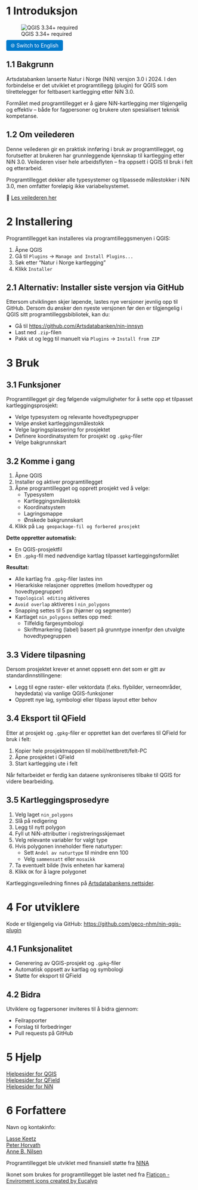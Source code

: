 # 1 Introduksjon

![QGIS 3.34+ required](https://img.shields.io/badge/QGIS-3.34%252B-green?logo=qgis&logoColor=white)

<a href="repository_documentation_english.md" style="padding: 6px 12px; background-color: #007acc; color: white; border-radius: 4px; text-decoration: none;">🌐 Switch to English</a>

## 1.1 Bakgrunn

Artsdatabanken lanserte Natur i Norge (NiN) versjon 3.0 i 2024. I den forbindelse er det utviklet et programtillegg (plugin) for QGIS som tilrettelegger for feltbasert kartlegging etter NiN 3.0.

Formålet med programtillegget er å gjøre NiN-kartlegging mer tilgjengelig og effektiv -- både for fagpersoner og brukere uten spesialisert teknisk kompetanse.

## 1.2 Om veilederen

Denne veilederen gir en praktisk innføring i bruk av programtillegget, og forutsetter at brukeren har grunnleggende kjennskap til kartlegging etter NiN 3.0. Veilederen viser hele arbeidsflyten -- fra oppsett i QGIS til bruk i felt og etterarbeid.

Programtillegget dekker alle typesystemer og tilpassede målestokker i NiN 3.0, men omfatter foreløpig ikke variabelsystemet.

📘 [Les veilederen her](https://geco-nhm.github.io/nin-qgis-plugin/)

# 2 Installering

Programtillegget kan installeres via programtilleggsmenyen i QGIS:

1.  Åpne QGIS
2.  Gå til `Plugins` → `Manage and Install Plugins...`
3.  Søk etter "Natur i Norge kartlegging"
4.  Klikk `Installer`

## 2.1 Alternativ: Installer siste versjon via GitHub

Ettersom utviklingen skjer løpende, lastes nye versjoner jevnlig opp til GitHub. Dersom du ønsker den nyeste versjonen før den er tilgjengelig i QGIS sitt programtilleggsbibliotek, kan du:

-   Gå til <https://github.com/Artsdatabanken/nin-innsyn>
-   Last ned `.zip`-filen
-   Pakk ut og legg til manuelt via `Plugins` → `Install from ZIP`

# 3 Bruk

## 3.1 Funksjoner

Programtillegget gir deg følgende valgmuligheter for å sette opp et tilpasset kartleggingsprosjekt:

-   Velge typesystem og relevante hovedtypegrupper
-   Velge ønsket kartleggingsmålestokk
-   Velge lagringsplassering for prosjektet
-   Definere koordinatsystem for prosjekt og `.gpkg`-filer
-   Velge bakgrunnskart

## 3.2 Komme i gang

1.  Åpne QGIS
2.  Installer og aktiver programtillegget
3.  Åpne programtillegget og opprett prosjekt ved å velge:
    -   Typesystem
    -   Kartleggingsmålestokk
    -   Koordinatsystem
    -   Lagringsmappe
    -   Ønskede bakgrunnskart
4.  Klikk på `Lag geopackage-fil og forbered prosjekt`

**Dette oppretter automatisk:**

-   En QGIS-prosjektfil
-   En `.gpkg`-fil med nødvendige kartlag tilpasset kartleggingsformålet

**Resultat:**

-   Alle kartlag fra `.gpkg`-filer lastes inn
-   Hierarkiske relasjoner opprettes (mellom hovedtyper og hovedtypegrupper)
-   `Topological editing` aktiveres
-   `Avoid overlap` aktiveres i `nin_polygons`
-   Snapping settes til 5 px (hjørner og segmenter)
-   Kartlaget `nin_polygons` settes opp med:
    -   Tilfeldig fargesymbologi
    -   Skriftmarkering (label) basert på grunntype innenfpr den utvalgte hovedtypegruppen

## 3.3 Videre tilpasning

Dersom prosjektet krever et annet oppsett enn det som er gitt av standardinnstillingene:

-   Legg til egne raster- eller vektordata (f.eks. flybilder, verneområder, høydedata) via vanlige QGIS-funksjoner
-   Opprett nye lag, symbologi eller tilpass layout etter behov

## 3.4 Eksport til QField

Etter at prosjekt og `.gpkg`-filer er opprettet kan det overføres til QField for bruk i felt:

1.  Kopier hele prosjektmappen til mobil/nettbrett/felt-PC
2.  Åpne prosjektet i QField
3.  Start kartlegging ute i felt

Når feltarbeidet er ferdig kan dataene synkroniseres tilbake til QGIS for videre bearbeiding.

## 3.5 Kartleggingsprosedyre

1.  Velg laget `nin_polygons`
2.  Slå på redigering
3.  Legg til nytt polygon
4.  Fyll ut NiN-attributter i registreringsskjemaet
5.  Velg relevante variabler for valgt type
6.  Hvis polygonen inneholder flere naturtyper:
    -   Sett `Andel av naturtype` til mindre enn 100
    -   Velg `sammensatt` eller `mosaikk`
7.  Ta eventuelt bilde (hvis enheten har kamera)
8.  Klikk `OK` for å lagre polygonet

Kartleggingsveiledning finnes på [Artsdatabankens nettsider](https://www.artsdatabanken.no).

# 4 For utviklere

Kode er tilgjengelig via GitHub: <https://github.com/geco-nhm/nin-qgis-plugin>

## 4.1 Funksjonalitet

-   Generering av QGIS-prosjekt og `.gpkg`-filer
-   Automatisk oppsett av kartlag og symbologi
-   Støtte for eksport til QField

## 4.2 Bidra

Utviklere og fagpersoner inviteres til å bidra gjennom:

-   Feilrapporter
-   Forslag til forbedringer
-   Pull requests på GitHub

# 5 Hjelp

[Hjelpesider for QGIS](https://docs.qgis.org/3.34/en/docs/training_manual/index.html)\
[Hjelpesider for QField](https://docs.qfield.org/get-started/tutorials/get-started-qfs/)\
[Hjelpesider for NiN](https://naturinorge.artsdatabanken.no/)

# 6 Forfattere

Navn og kontakinfo:

[Lasse Keetz](https://github.com/orgs/geco-nhm/people/lasseke)\
[Peter Horvath](https://github.com/orgs/geco-nhm/people/peterhor)\
[Anne B. Nilsen](https://github.com/orgs/geco-nhm/people/9ls1)

Programtillegget ble utviklet med finansiell støtte fra [NINA](https://www.nina.no/)

Ikonet som brukes for programtillegget ble lastet ned fra <a href="https://www.flaticon.com/free-icons/enviroment" title="enviroment icons">Flaticon - Enviroment icons created by Eucalyp</a>
